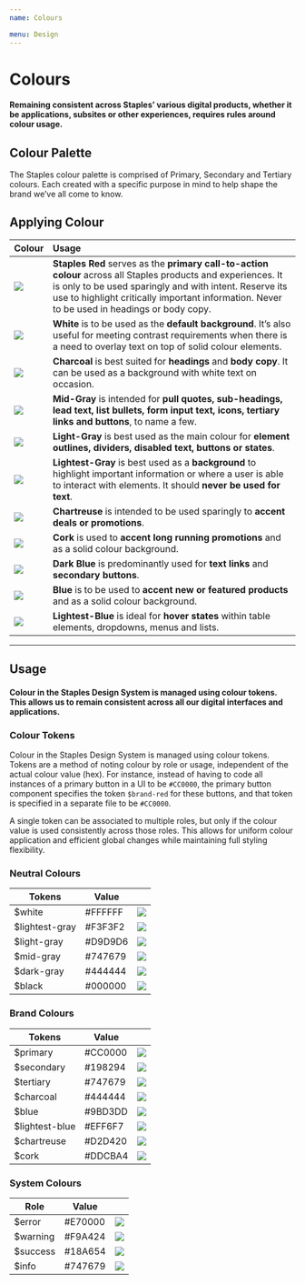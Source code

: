 ```yaml
---
name: Colours

menu: Design
---
```




# Colours

#### Remaining consistent across Staples’ various digital products, whether it be applications, subsites or other experiences, requires rules around colour usage.

## Colour Palette

The Staples colour palette is comprised of Primary, Secondary and Tertiary colours. Each created with a specific purpose in mind to help shape the brand we’ve all come to know.

<ColourPalette />

## Applying Colour

|  Colour                       | Usage                         |
| :---------------------------- | :---------------------------- |
| <img src={staplesRed} />      | **Staples Red** serves as the **primary call-to-action colour** across all Staples products and experiences. It is only to be used sparingly and with intent. Reserve its use to highlight critically important information. Never to be used in headings or body copy. |
| <img src={white} />           | **White** is to be used as the **default background**. It’s also useful for meeting contrast requirements when there is a need to overlay text on top of solid colour elements.|
| <img src={charcoal} />        | **Charcoal** is best suited for **headings** and **body copy**. It can be used as a background with white text on occasion. |
| <img src={midGray} />         | **Mid-Gray** is intended for **pull quotes, sub-headings, lead text, list bullets, form input text, icons, tertiary links and buttons**, to name a few. |
| <img src={lightGray} />       | **Light-Gray** is best used as the main colour for **element outlines, dividers, disabled text, buttons or states**. |
| <img src={lightestGray} />    | **Lightest-Gray** is best used as a **background** to highlight important information or where a user is able to interact with elements. It should **never be used for text**. |
| <img src={chartreuse} />      | **Chartreuse** is intended to be used sparingly to **accent deals or promotions**. |
| <img src={cork} />            | **Cork** is used to **accent long running promotions** and as a solid colour background. |
| <img src={darkBlue} />        | **Dark Blue** is predominantly used for **text links** and **secondary buttons**. |
| <img src={blue} />            | **Blue** is to be used to **accent new or featured products** and as a solid colour background. |
| <img src={lightestBlue} />    | **Lightest-Blue** is ideal for **hover states** within table elements, dropdowns, menus and lists. |


---

## Usage

#### Colour in the Staples Design System is managed using colour tokens. This allows us to remain consistent across all our digital interfaces and applications.

### Colour Tokens

Colour in the Staples Design System is managed using colour tokens. Tokens are a method of noting colour by role or usage, independent of the actual colour value (hex). For instance, instead of having to code all instances of a primary button in a UI to be `#CC0000`, the primary button component specifies the token `$brand-red` for these buttons, and that token is specified in a separate file to be `#CC0000`.

A single token can be associated to multiple roles, but only if the colour value is used consistently across those roles. This allows for uniform colour application and efficient global changes while maintaining full styling flexibility.

### Neutral Colours

| Tokens                  | Value   |                                               |
| ----------------------- |---------|-----------------------------------------------|
| $white                  | #FFFFFF | <img style={{width:40}} src={white} />        |
| $lightest-gray          | #F3F3F2 | <img style={{width:40}} src={lightestGray} /> |
| $light-gray             | #D9D9D6 | <img style={{width:40}} src={lightGray} />    |
| $mid-gray               | #747679 | <img style={{width:40}} src={midGray} />      |
| $dark-gray              | #444444 | <img style={{width:40}} src={charcoal} />     |
| $black                  | #000000 | <img style={{width:40}} src={black} />        |


### Brand Colours

| Tokens        | Value   |                                               |
|---------------|---------|-----------------------------------------------|
| $primary      | #CC0000 | <img style={{width:40}} src={staplesRed} />   |
| $secondary    | #198294 | <img style={{width:40}} src={darkBlue} />     |
| $tertiary     | #747679 | <img style={{width:40}} src={midGray} />      |
| $charcoal     | #444444 | <img style={{width:40}} src={charcoal} />     |
| $blue         | #9BD3DD | <img style={{width:40}} src={blue} />         |
| $lightest-blue| #EFF6F7 | <img style={{width:40}} src={lightestBlue} /> |
| $chartreuse   | #D2D420 | <img style={{width:40}} src={chartreuse} />   |
| $cork         | #DDCBA4 | <img style={{width:40}} src={cork} />         |


### System Colours

| Role            | Value   |                                              |
|-----------------|---------|----------------------------------------------|
| $error          | #E70000 | <img style={{width:40}} src={red} />         |
| $warning        | #F9A424 | <img style={{width:40}} src={yellow} />      |
| $success        | #18A654 | <img style={{width:40}} src={green} />       |
| $info           | #747679 | <img style={{width:40}} src={tertiary} />    |


